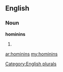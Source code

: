 ==English==

===Noun===
'''hominins'''

# {{plural of|[[hominin]]}}

[[Category:English plurals]]

[[ar:hominins]]
[[my:hominins]]
